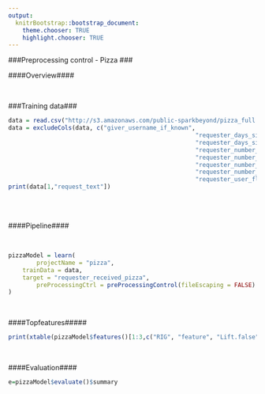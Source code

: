 ```yaml
---
output:
  knitrBootstrap::bootstrap_document:
    theme.chooser: TRUE
    highlight.chooser: TRUE
---
```


<!--
%\VignetteEngine{knitr::rmarkdown}
%\VignetteIndexEntry{basic_pizza}
%\VignetteDepends{xtable}
-->

###Preprocessing control - Pizza ###  

####Overview####

<br>

###Training data###

```r
data = read.csv("http://s3.amazonaws.com/public-sparkbeyond/pizza_full.csv", stringsAsFactors = FALSE)
data = excludeCols(data, c("giver_username_if_known", 
													 "requester_days_since_first_post_on_raop_at_request",
													 "requester_days_since_first_post_on_raop_at_retrieval",
													 "requester_number_of_posts_on_raop_at_request",
													 "requester_number_of_posts_on_raop_at_retrieval",
													 "requester_number_of_comments_in_raop_at_request",
													 "requester_number_of_comments_in_raop_at_retrieval",
													 "requester_user_flair"))
print(data[1,"request_text"])
```
<br>
<br>

####Pipeline####

<br>

```r
pizzaModel = learn(
		projectName = "pizza",
    trainData = data,
    target = "requester_received_pizza",                        
		preProcessingCtrl = preProcessingControl(fileEscaping = FALSE)
)
```
<br>

####Topfeatures#####

```r
print(xtable(pizzaModel$features()[1:3,c("RIG", "feature", "Lift.false", "Lift.true")]), type='html', comment=F) 
```

<br>

####Evaluation####
```r
e=pizzaModel$evaluate()$summary  
```